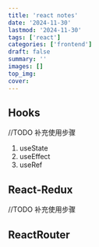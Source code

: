 ```yaml
---
title: 'react notes'
date: '2024-11-30'
lastmod: '2024-11-30'
tags: ['react']
categories: ['frontend']
draft: false
summary: ''
images: []
top_img: 
cover: 
---
```


## Hooks

//TODO 补充使用步骤

1. useState
2. useEffect
3. useRef

## React-Redux

//TODO 补充使用步骤



## ReactRouter

